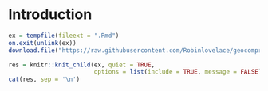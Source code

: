 # Introduction {#intro}

```r
ex = tempfile(fileext = ".Rmd")
on.exit(unlink(ex))
download.file("https://raw.githubusercontent.com/Robinlovelace/geocompr/main/_01-ex.Rmd", ex)
```

```r
res = knitr::knit_child(ex, quiet = TRUE,
                        options = list(include = TRUE, message = FALSE))
cat(res, sep = '\n')
```

